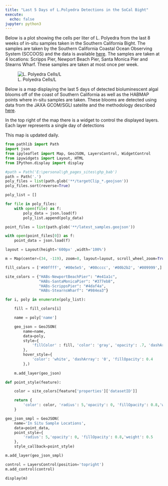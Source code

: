 ```yaml
---
title: "Last 5 Days of L.Polyedra Detections in the SoCal Bight"
execute: 
  echo: false
jupyter: python3
---
```

Below is a plot showing the cells per liter of L. Polyedra from the last 8 weeks of in-situ samples taken in the Southern California Bight. The samples are taken by the Southern California Coastal Ocean Observing System (SCCOOS) and the data is available [here](https://erddap.sccoos.org/erddap/tabledap/index.html). The samples are taken at 4 locations: Scripps Pier, Newport Beach Pier, Santa Monica Pier and Stearns Wharf. These samples are taken at most once per week.

![L. Polyedra Cells/L](lpolyedra.png)


Below is a map displaying the last 5 days of detected bioluminescent algal blooms off of the coast of Southern California as well as the HABMAP points where in-situ samples are taken. These blooms are detected using data from the JAXA GCOM/SGLI satelite and the methodology described [here](methods.qmd).

In the top right of the map there is a widget to control the displayed layers. Each layer represents a single day of detections

This map is updated daily.


```python
from pathlib import Path
import json
from ipyleaflet import Map, GeoJSON, LayersControl, WidgetControl
from ipywidgets import Layout, HTML
from IPython.display import display

#path = Path('E:\personal\gh_pages_sites\ghp_bab')
path = Path('.')
poly_files = list(path.glob('**/targetClip_*.geojson'))
poly_files.sort(reverse=True)

poly_list = []

for file in poly_files:
    with open(file) as f:
        poly_data = json.load(f)
        poly_list.append(poly_data)

point_files = list(path.glob('**/latest_samples.geojson'))

with open(point_files[0]) as f:
    point_data = json.load(f)

layout = Layout(height='600px' ,width='100%')

m = Map(center=(34, -119), zoom=8, layout=layout, scroll_wheel_zoom=True)

fill_colors = ['#00ffff', '#00e5e5', '#00cccc', '#00b2b2', '#009999',]

site_colors = {"HABs-NewportBeachPier": "#e41a1c",
               "HABs-SantaMonicaPier": "#377eb8",
               "HABs-ScrippsPier": "#4daf4a",
               "HABs-StearnsWharf": "#984ea3"}

for i, poly in enumerate(poly_list):

    fill = fill_colors[i]

    name = poly['name']

    geo_json = GeoJSON(
        name=name,
        data=poly,
        style={
            'fillColor' : fill, 'color': 'gray', 'opacity': .7, 'dashArray': '0', 'fillOpacity': 0.5, 'weight': 1
        },
        hover_style={
            'color': 'white', 'dashArray': '0', 'fillOpacity': 0.4
        },)
    
    m.add_layer(geo_json)

def point_style(feature):

    color = site_colors[feature['properties']['datasetID']]

    return {
        'color': color, 'radius': 5,'opacity': 0, 'fillOpacity': 0.8,'weight': 0.5
    }

geo_json_smpl = GeoJSON(
    name='In Situ Sample Locations',
    data=point_data,
    point_style={
        'radius': 5,'opacity': 0, 'fillOpacity': 0.8,'weight': 0.5
    },
    style_callback=point_style)

m.add_layer(geo_json_smpl)

control = LayersControl(position='topright')
m.add_control(control)

display(m)
```